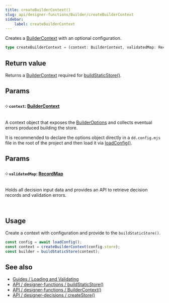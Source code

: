```yaml
---
title: createBuilderContext()
slug: api/designer-functions/Builder/createBuilderContext
sidebar:
    label: createBuilderContext
---
```


Creates a [BuilderContext](/api/designer-functions/Builder/Types/BuilderContext) with an optional configuration.

```ts
type createBuilderContext = (context: BuilderContext, validatedMap: RecordMap) => Store;
```

## Return value

Returns a [BuilderContext](/api/designer-functions/Builder/Types/BuilderContext) required for [buildStaticStore()](/api/designer-functions/Builder/buildStaticStore).

## Params

#### ༶ `context`: [BuilderContext](/api/designer-functions/Builder/Types/BuilderContext)

A context object that exposes the [BuilderOptions](/api/designer-functions/Builder/Types/BuilderOptions) and collects eventual errors produced building the store.

It is recommended to declare the options object directly in a `dd.config.mjs` file in the root of the project and then load it via [loadConfig()](/api/designer-functions/config/loadConfig).

## Params

#### ༶ `validatedMap`: [RecordMap](/api/designer-decisions/Records/Types/RecordMap)

Holds all decision input data and provides an API to retrieve decision records and validation errors.

&nbsp;

## Usage

Create a context with configuration and provide to the `buildStaticStore()`.

```ts
const config = await loadConfig();
const context = createBuilderContext(config.store);
const builder = buildStaticStore(context);
```

## See also

-   [Guides / Loading and Validating](/guides/loading-and-validating-design-decisions/)
-   [API / designer-functions / buildStaticStore()](/api/designer-functions/Builder/buildStaticStore)
-   [API / designer-functions / BuilderContext()](/api/designer-functions/Builder/Types/BuilderContext)
-   [API / designer-decisions / createStore()](/api/designer-decisions/Store/createStore)

